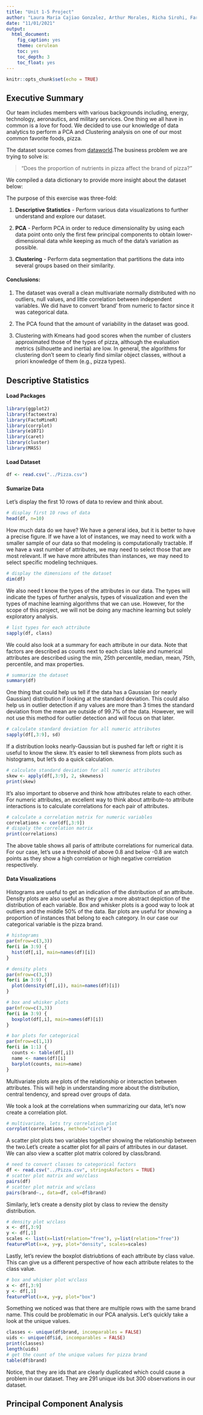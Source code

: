 ```yaml
---
title: "Unit 1-5 Project"
author: "Laura Maria Cajiao Gonzalez, Arthur Morales, Richa Sirohi, Farzad Sunavala"
date: "11/01/2021"
output:
  html_document:
    fig_caption: yes
    theme: cerulean
    toc: yes
    toc_depth: 3
    toc_float: yes
---
```


```r
knitr::opts_chunk$set(echo = TRUE)
```

## Executive Summary

Our team includes members with various backgrounds including, energy, technology, aeronautics, and military services. One thing we all have in common is a love for food. We decided to use our knowledge of data analytics to perform a PCA and Clustering analysis on one of our most common favorite foods, pizza. 

The dataset source comes from [dataworld](https://data.world/sdhilip/pizza-datasets).The business problem we are trying to solve is: 

>"Does the proportion of nutrients in pizza affect the brand of pizza?" 

We compiled a data dictionary to provide more insight about the dataset below:

The purpose of this exercise was three-fold:

1. **Descriptive Statistics** - Perform various data visualizations to further understand and explore our dataset.

2.  **PCA** - Perform PCA in order to reduce dimensionality by using each data point onto only the first few principal components to obtain lower-dimensional data while keeping as much of the data’s variation as possible.

3. **Clustering** - Perform data segmentation that partitions the data into several groups based on their similarity.

#### Conclusions: 

1. The dataset was overall a clean multivariate normally distributed with no outliers, null values, and little correlation between independent variables. We did have to convert 'brand' from numeric to factor since it was categorical data.

2. The PCA found that the amount of variability in the dataset was good.

3. Clustering with Kmeans had good scores when the number of clusters approximated those of the types of pizza, although the evaluation metrics (silhouette and inertia) are low. In general, the algorithms for clustering don't seem to clearly find similar object classes, without a priori knowledge of them (e.g., pizza types). 

## Descriptive Statistics
#### Load Packages
```r
library(ggplot2)
library(factoextra)
library(FactoMineR)
library(corrplot)
library(e1071)
library(caret)
library(cluster)
library(MASS)
```

#### Load Dataset
```r
df <- read.csv("../Pizza.csv")
```

#### Sumarize Data
Let's display the first 10 rows of data to review and think about.
``` r
# display first 10 rows of data
head(df, n=10)
```
How much data do we have? We have a general idea, but it is better to have a precise figure. If we have a lot of instances, we may need to work with a smaller sample of our data so that modeling is computationally tractable. If we have a vast number of attributes, we may need to select those that are most relevant. If we have more attributes than instances, we may need to select specific modeling techniques.
``` r
# display the dimensions of the dataset
dim(df)
```
We also need t know the types of the attributes in our data. The types will indicate the types of further analysis, types of visualization and even the types of machine learning algorithms that we can use. However, for the scope of this project, we will not be doing any machine learning but solely exploratory analysis.
``` r
# list types for each attribute
sapply(df, class)
```
We could also look at a summary for each attribute in our data. Note that factors are described as counts next to each class lable and numerical attributes are described using the min, 25th percentile, median, mean, 75th, percentile, and max properties. 
``` r
# summarize the dataset
summary(df)
```
One thing that could help us tell if the data has a Gaussian (or nearly Gaussian) distribution if looking at the standard deviation. This could also help us in outlier detection if any values are more than 3 times the standard deviation from the mean are outside of 99.7% of the data. However, we will not use this method for outlier detection and will focus on that later.
``` r
# calculate standard deviation for all numeric attributes
sapply(df[,3:9], sd)
```
If a distribution looks nearly-Gaussian but is pushed far left or right it is useful to know the skew. It's easier to tell skewness from plots such as histograms, but let's do a quick calculation. 
``` r
# calculate standard deviation for all numeric attributes
skew <- apply(df[,3:9], 2, skewness)
print(skew)
```
It's also important to observe and think how attributes relate to each other. For numeric attributes, an excellent way to think about attribute-to attribute interactions is to calculate correlations for each pair of attributes.
``` r
# calculate a correlation matrix for numeric variables
correlations <- cor(df[,3:9])
# dispaly the correlation matrix
print(correlations)
```
The above table shows all paris of attribute correlations for numerical data. For our case, let's use a threshold of above 0.8 and below -0.8 are watch points as they show a high correlation or high negative correlation respectively. 

#### Data Visualizations
Histograms are useful to get an indication of the distribution of an attribute. 
Density plots are also useful as they give a more abstract depiction of the distribution of each variable.
Box and whisker plots is a good way to look at outliers and the middle 50% of the data.
Bar plots are useful for showing a proportion of instances that belong to each category. In our case our categorical variable is the pizza brand. 
``` r
# histograms
par(mfrow=c(3,3))
for(i in 3:9) {
  hist(df[,i], main=names(df)[i])
}
```
``` r
# density plots
par(mfrow=c(3,3))
for(i in 3:9) {
  plot(density(df[,i]), main=names(df)[i])
}
```
``` r
# box and whisker plots
par(mfrow=c(3,3))
for(i in 3:9) {
  boxplot(df[,i], main=names(df)[i])
}
```
``` r
# bar plots for categorical 
par(mfrow=c(1,1))
for(i in 1:1) {
  counts <- table(df[,i])
  name <- names(df)[i]
  barplot(counts, main=name)
}
```

Multivariate plots are plots of the relationship or interaction between attributes. This will help in understanding more about the distribution, central tendency, and spread over groups of data.

We took a look at the correlations when summarizing our data, let's now create a correlation plot. 
``` r
# multivariate, lets try correlation plot
corrplot(correlations, method="circle")
```
A scatter plot plots two variables together showing the relationship between the two.Let's create a scatter plot for all pairs of attributes in our dataset. We can also view a scatter plot matrix colored by class/brand.
``` r
# need to convert classes to categorical factors 
df <- read.csv("../Pizza.csv", stringsAsFactors = TRUE)
# scatter plot matrix and wo/class
pairs(df)
# scatter plot matrix and w/class
pairs(brand~., data=df, col=df$brand)
```
Similarly, let's create a density plot by class to review the density distribution. 
``` r
# density plot w/class
x <- df[,3:9]
y <- df[,1]
scales <- list(x=list(relation="free"), y=list(relation="free"))
featurePlot(x=x, y=y, plot="density", scales=scales)
```
Lastly, let's review the boxplot distriubtions of each attribute by class value. This can give us a different perspective of how each attribute relates to the class value.
``` r
# box and whisker plot w/class
x <- df[,3:9]
y <- df[,1]
featurePlot(x=x, y=y, plot="box")
```

Something we noticed was that there are multiple rows with the same brand name. This could be problematic in our PCA analysis. Let's quickly take a look at the unique values. 
``` r
classes <- unique(df$brand, incomparables = FALSE)
uids <- unique(df$id, incomparables = FALSE)
print(classes)
length(uids)
# get the count of the unique values for pizza brand
table(df$brand)
```
Notice, that they are ids that are clearly duplicated which could cause a problem in our dataset. They are 291 unique ids but 300 observations in our dataset. 

## Principal Component Analysis